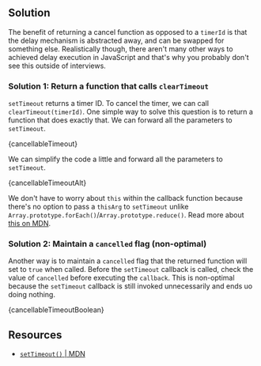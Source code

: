 

## Solution

The benefit of returning a cancel function as opposed to a `timerId` is that the delay mechanism is abstracted away, and can be swapped for something else. Realistically though, there aren't many other ways to achieved delay execution in JavaScript and that's why you probably don't see this outside of interviews.

### Solution 1: Return a function that calls `clearTimeout`

`setTimeout` returns a timer ID. To cancel the timer, we can call `clearTimeout(timerId)`. One simple way to solve this question is to return a function that does exactly that. We can forward all the parameters to `setTimeout`.

<MDXCodeBlock>{cancellableTimeout}</MDXCodeBlock>

We can simplify the code a little and forward all the parameters to `setTimeout`.

<MDXCodeBlock>{cancellableTimeoutAlt}</MDXCodeBlock>

We don't have to worry about `this` within the callback function because there's no option to pass a `thisArg` to `setTimeout` unlike `Array.prototype.forEach()`/`Array.prototype.reduce()`. Read more about [this on MDN](https://developer.mozilla.org/en-US/docs/Web/API/setTimeout#the_this_problem).

### Solution 2: Maintain a `cancelled` flag (non-optimal)

Another way is to maintain a `cancelled` flag that the returned function will set to `true` when called. Before the `setTimeout` callback is called, check the value of `cancelled` before executing the `callback`. This is non-optimal because the `setTimeout` callback is still invoked unnecessarily and ends uo doing nothing.

<MDXCodeBlock>{cancellableTimeoutBoolean}</MDXCodeBlock>

## Resources

- [`setTimeout()` | MDN](https://developer.mozilla.org/en-US/docs/Web/API/setTimeout)
